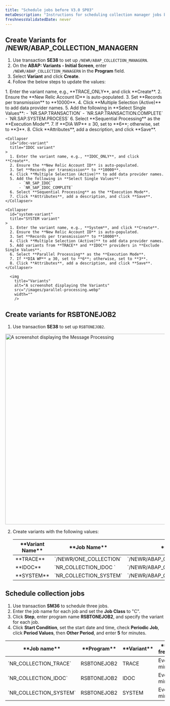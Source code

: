 ```yaml
---
title: "Schedule jobs before V3.0 SP03"
metaDescription: "Instructions for scheduling collection manager jobs before SP03."
freshnessValidatedDate: never
---
```


## Create Variants for /NEWR/ABAP_COLLECTION_MANAGERN

1. Use transaction **SE38** to set up `/NEWR/ABAP_COLLECTION_MANAGERN`.
2. On the **ABAP: Variants - Initial Screen**, enter `/NEWR/ABAP_COLLECTION_MANAGERN` in the **Program** field.
3. Select **Variant** and click **Create**.
4. Follow the below steps to update the values:

  <CollapserGroup>
    <Collapser
      id="trace-variant"
      title="TRACE variant"
    >
      1. Enter the variant name, e.g., **TRACE_ONLY**, and click **Create**.
      2. Ensure the **New Relic Account ID** is auto-populated.
      3. Set **Records per transmission** to **10000**.
      4. Click **Multiple Selection (Active)** to add data provider names.
      5. Add the following in **Select Single Values**:
          - `NR.SAP.TRANSACTION`
          - `NR.SAP.TRANSACTION.COMPLETE`
          - `NR.SAP.SYSTEM.PROCESS`
      6. Select **Sequential Processing** as the **Execution Mode**.
      7. If **DIA WP** ≥ 30, set to **6**; otherwise, set to **3**.
      8. Click **Attributes**, add a description, and click **Save**.
    </Collapser>

    <Collapser
      id="idoc-variant"
      title="IDOC variant"
    >
      1. Enter the variant name, e.g., **IDOC_ONLY**, and click **Create**.
      2. Ensure the **New Relic Account ID** is auto-populated.
      3. Set **Records per transmission** to **10000**.
      4. Click **Multiple Selection (Active)** to add data provider names.
      5. Add the following in **Select Single Values**:
          - `NR_SAP_IDOC`
          - `NR_SAP_IDOC_COMPLETE`
      6. Select **Sequential Processing** as the **Execution Mode**.
      7. Click **Attributes**, add a description, and click **Save**.
    </Collapser>

    <Collapser
      id="system-variant"
      title="SYSTEM variant"
    >
      1. Enter the variant name, e.g., **System**, and click **Create**.
      2. Ensure the **New Relic Account ID** is auto-populated.
      3. Set **Records per transmission** to **10000**.
      4. Click **Multiple Selection (Active)** to add data provider names.
      5. Add variants from **TRACE** and **IDOC** providers in **Exclude Single Values**.
      6. Select **Parallel Processing** as the **Execution Mode**.
      7. If **DIA WP** ≥ 30, set to **6**; otherwise, set to **3**.
      8. Click **Attributes**, add a description, and click **Save**.
    </Collapser>
  </CollapserGroup>

      <img
        title="Variants"
        alt="A screenshot displaying the Variants"
        src="/images/parallel-processing.webp"
        width=""
        />

## Create variants for RSBTONEJOB2

1. Use transaction **SE38** to set up `RSBTONEJOB2`.

  <img
    title="Message Processing"
    alt="A screenshot displaying the Message Processing"
    src="/images/cua-message-processing.webp"
    width="600"
    />

2. Create variants with the following values:

    <table>
      <thead>
          <tr>
              <th style={{ width: "200px" }}>
              **Variant Name**
              </th>
              <th>
              **Job Name**
              </th>
              <th>
              **Program**
              </th>
          </tr>
      </thead>
      <tbody>
          <tr>
              <td>
                **TRACE**
              </td>
              <td>
                `/NEWR/ONE_COLLECTION`
              </td>
              <td>
                `/NEWR/ABAP_COLLECTION_MANAGERN`
              </td>
          </tr>
          <tr>
              <td>
                **IDOC**
              </td>
              <td>
                `NR_COLLECTION_IDOC	`
              </td>
              <td>
                `/NEWR/ABAP_COLLECTION_MANAGERN`
              </td>
          </tr>
          <tr>
              <td>
                **SYSTEM**
              </td>
              <td>
                `NR_COLLECTION_SYSTEM`
              </td>
              <td>
                `/NEWR/ABAP_COLLECTION_MANAGERN`
              </td>
          </tr>
      </tbody>
    </table>

## Schedule collection jobs

1. Use transaction **SM36** to schedule three jobs.
2. Enter the job name for each job and set the **Job Class** to "C".
3. Click **Step**, enter program name **RSBTONEJOB2**, and specify the variant for each job.
4. Click **Start Condition**, set the start date and time, check **Periodic Job**, click **Period Values**, then **Other Period**, and enter **5** for minutes.

<table>
  <thead>
      <tr>
          <th style={{ width: "200px" }}>
          **Job name**
          </th>
          <th>
          **Program**
          </th>
          <th>
          **Variant**
          </th>
          <th>
          **Running frequency**
          </th>
      </tr>
  </thead>
  <tbody>
      <tr>
          <td>
            `NR_COLLECTION_TRACE`
          </td>
          <td>
            RSBTONEJOB2
          </td>
          <td>
            TRACE
          </td>
          <td>
            Every 5 minutes
          </td>
      </tr>
      <tr>
          <td>
            `NR_COLLECTION_IDOC`
          </td>
          <td>
            RSBTONEJOB2
          </td>
          <td>
            IDOC
          </td>
          <td>
            Every 5 minutes
          </td>
      </tr>
      <tr>
          <td>
            `NR_COLLECTION_SYSTEM`
          </td>
          <td>
            RSBTONEJOB2
          </td>
          <td>
            SYSTEM
          </td>
          <td>
            Every 5 minutes
          </td>
      </tr>
  </tbody>
</table>
